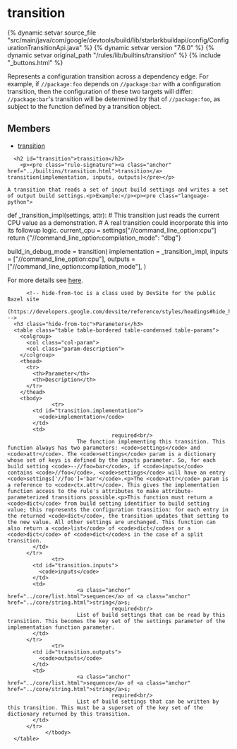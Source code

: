 <html devsite>
<head>
  <meta name="project_path" value="/_project.yaml">
  <meta name="book_path" value="/versions/7.6.0/_book.yaml">
</head>
<body>

<h1 class="page-title" id="modules.transition">transition</h1>

{% dynamic setvar source_file "src/main/java/com/google/devtools/build/lib/starlarkbuildapi/config/ConfigurationTransitionApi.java" %}
{% dynamic setvar version "7.6.0" %}
{% dynamic setvar original_path "/rules/lib/builtins/transition" %}
{% include "_buttons.html" %}
<!-- {% raw %} -->

<p>Represents a configuration transition across a dependency edge. For example, if <code>//package:foo</code> depends on <code>//package:bar</code> with a configuration transition, then the configuration of these two targets will differ: <code>//package:bar</code>'s transition will be determined by that of <code>//package:foo</code>, as subject to the function defined by a transition object.

<h2>Members</h2>
<ul>
    <li>
    <a href="#transition">transition</a>
  </li>
  </ul>

      <h2 id="transition">transition</h2>
        <p><pre class="rule-signature"><a class="anchor" href="../builtins/transition.html">transition</a> transition(implementation, inputs, outputs)</pre></p>

    A transition that reads a set of input build settings and writes a set of output build settings.<p>Example:</p><p><pre class="language-python">
def _transition_impl(settings, attr):
    # This transition just reads the current CPU value as a demonstration.
    # A real transition could incorporate this into its followup logic.
    current_cpu = settings["//command_line_option:cpu"]
    return {"//command_line_option:compilation_mode": "dbg"}

build_in_debug_mode = transition(
    implementation = _transition_impl,
    inputs = ["//command_line_option:cpu"],
    outputs = ["//command_line_option:compilation_mode"],
)</pre></p><p>For more details see <a href="https://bazel.build/versions/7.6.0/rules/config#user-defined-transitions">here</a>.</p>

          <!-- hide-from-toc is a class used by DevSite for the public Bazel site
      (https://developers.google.com/devsite/reference/styles/headings#hide_headings_from_the_toc) -->
      <h3 class="hide-from-toc">Parameters</h3>
      <table class="table table-bordered table-condensed table-params">
        <colgroup>
          <col class="col-param">
          <col class="param-description">
        </colgroup>
        <thead>
          <tr>
            <th>Parameter</th>
            <th>Description</th>
          </tr>
        </thead>
        <tbody>
                  <tr>
            <td id="transition.implementation">
              <code>implementation</code>
            </td>
            <td>
                                     required<br/>
                          The function implementing this transition. This function always has two parameters: <code>settings</code> and <code>attr</code>. The <code>settings</code> param is a dictionary whose set of keys is defined by the inputs parameter. So, for each build setting <code>--//foo=bar</code>, if <code>inputs</code> contains <code>//foo</code>, <code>settings</code> will have an entry <code>settings['//foo']='bar'</code>.<p>The <code>attr</code> param is a reference to <code>ctx.attr</code>. This gives the implementation function access to the rule's attributes to make attribute-parameterized transitions possible.<p>This function must return a <code>dict</code> from build setting identifier to build setting value; this represents the configuration transition: for each entry in the returned <code>dict</code>, the transition updates that setting to the new value. All other settings are unchanged. This function can also return a <code>list</code> of <code>dict</code>s or a <code>dict</code> of <code>dict</code>s in the case of a split transition.
            </td>
          </tr>
                  <tr>
            <td id="transition.inputs">
              <code>inputs</code>
            </td>
            <td>
                          <a class="anchor" href="../core/list.html">sequence</a> of <a class="anchor" href="../core/string.html">string</a>s;
                                     required<br/>
                          List of build settings that can be read by this transition. This becomes the key set of the settings parameter of the implementation function parameter.
            </td>
          </tr>
                  <tr>
            <td id="transition.outputs">
              <code>outputs</code>
            </td>
            <td>
                          <a class="anchor" href="../core/list.html">sequence</a> of <a class="anchor" href="../core/string.html">string</a>s;
                                     required<br/>
                          List of build settings that can be written by this transition. This must be a superset of the key set of the dictionary returned by this transition.
            </td>
          </tr>
                </tbody>
      </table>


</body>
</html>

<!-- {% endraw %} -->
